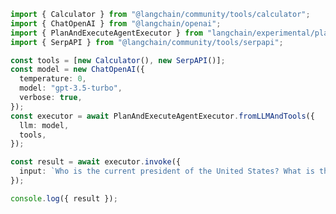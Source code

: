 ```typescript
import { Calculator } from "@langchain/community/tools/calculator";
import { ChatOpenAI } from "@langchain/openai";
import { PlanAndExecuteAgentExecutor } from "langchain/experimental/plan_and_execute";
import { SerpAPI } from "@langchain/community/tools/serpapi";

const tools = [new Calculator(), new SerpAPI()];
const model = new ChatOpenAI({
  temperature: 0,
  model: "gpt-3.5-turbo",
  verbose: true,
});
const executor = await PlanAndExecuteAgentExecutor.fromLLMAndTools({
  llm: model,
  tools,
});

const result = await executor.invoke({
  input: `Who is the current president of the United States? What is their current age raised to the second power?`,
});

console.log({ result });
```